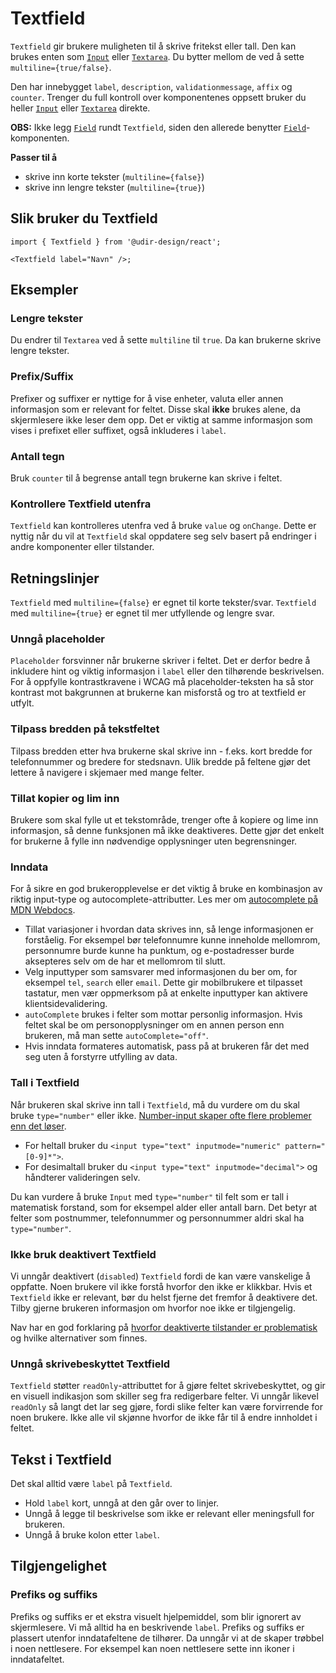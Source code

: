 
<Meta of={TextfieldStories} />

# Textfield

`Textfield` gir brukere muligheten til å skrive fritekst eller tall. Den kan brukes enten som [`Input`](/docs/komponenter-input--docs) eller [`Textarea`](/docs/komponenter-textarea--docs). Du bytter mellom de ved å sette `multiline={true/false}`.

Den har innebygget `label`, `description`, `validationmessage`, `affix` og `counter`. Trenger du full kontroll over komponentenes oppsett bruker du heller [`Input`](/docs/components-input--docs) eller [`Textarea`](/docs/components-textarea--docs) direkte.

**OBS:** Ikke legg [`Field`](/docs/komponenter-field--docs) rundt `Textfield`, siden den allerede benytter [`Field`](/docs/komponenter-field--docs)-komponenten.

**Passer til å**

- skrive inn korte tekster (`multiline={false}`)
- skrive inn lengre tekster (`multiline={true}`)

## Slik bruker du Textfield

<Primary />
<Controls />

```tsx
import { Textfield } from '@udir-design/react';

<Textfield label="Navn" />;
```

## Eksempler

### Lengre tekster

Du endrer til `Textarea` ved å sette `multiline` til `true`. Da kan brukerne skrive lengre tekster.

<Canvas of={TextfieldStories.Rows} />

### Prefix/Suffix

Prefixer og suffixer er nyttige for å vise enheter, valuta eller annen informasjon som er relevant for feltet. Disse skal **ikke** brukes alene, da skjermlesere ikke leser dem opp. Det er viktig at samme informasjon som vises i prefixet eller suffixet, også inkluderes i `label`.

<Canvas of={TextfieldStories.Affix} />

### Antall tegn

Bruk `counter` til å begrense antall tegn brukerne kan skrive i feltet.

<Canvas of={TextfieldStories.Counter} />

### Kontrollere Textfield utenfra

`Textfield` kan kontrolleres utenfra ved å bruke `value` og `onChange`. Dette er nyttig når du vil at `Textfield` skal oppdatere seg selv basert på endringer i andre komponenter eller tilstander.

<Canvas of={TextfieldStories.Controlled} />

## Retningslinjer

`Textfield` med `multiline={false}` er egnet til korte tekster/svar. `Textfield` med `multiline={true}` er egnet til mer utfyllende og lengre svar.

### Unngå placeholder

`Placeholder` forsvinner når brukerne skriver i feltet. Det er derfor bedre å inkludere hint og viktig informasjon i `label` eller den tilhørende beskrivelsen. For å oppfylle kontrastkravene i WCAG må placeholder-teksten ha så stor kontrast mot bakgrunnen at brukerne kan misforstå og tro at textfield er utfylt.

### Tilpass bredden på tekstfeltet

Tilpass bredden etter hva brukerne skal skrive inn - f.eks. kort bredde for telefonnummer og bredere for stedsnavn. Ulik bredde på feltene gjør det lettere å navigere i skjemaer med mange felter.

### Tillat kopier og lim inn

Brukere som skal fylle ut et tekstområde, trenger ofte å kopiere og lime inn informasjon, så denne funksjonen må ikke deaktiveres. Dette gjør det enkelt for brukerne å fylle inn nødvendige opplysninger uten begrensninger.

### Inndata

For å sikre en god brukeropplevelse er det viktig å bruke en kombinasjon av riktig input-type og autocomplete-attributter. Les mer om [autocomplete på MDN Webdocs](https://developer.mozilla.org/en-US/docs/Web/HTML/Reference/Attributes/autocomplete).

- Tillat variasjoner i hvordan data skrives inn, så lenge informasjonen er forståelig. For eksempel bør telefonnumre kunne inneholde mellomrom, personnumre burde kunne ha punktum, og e-postadresser burde aksepteres selv om de har et mellomrom til slutt.
- Velg inputtyper som samsvarer med informasjonen du ber om, for eksempel `tel`, `search` eller `email`. Dette gir mobilbrukere et tilpasset tastatur, men vær oppmerksom på at enkelte inputtyper kan aktivere klientsidevalidering.
- `autoComplete` brukes i felter som mottar personlig informasjon. Hvis feltet skal be om personopplysninger om en annen person enn brukeren, må man sette `autoComplete="off"`.
- Hvis inndata formateres automatisk, pass på at brukeren får det med seg uten å forstyrre utfylling av data.

### Tall i Textfield

Når brukeren skal skrive inn tall i `Textfield`, må du vurdere om du skal bruke `type="number"` eller ikke. [Number-input skaper ofte flere problemer enn det løser](https://stackoverflow.blog/2022/12/26/why-the-number-input-is-the-worst-input/).

- For heltall bruker du `<input type="text" inputmode="numeric" pattern="[0-9]*">`.
- For desimaltall bruker du `<input type="text" inputmode="decimal">` og håndterer valideringen selv.

Du kan vurdere å bruke `Input` med `type="number"` til felt som er tall i matematisk forstand, som for eksempel alder eller antall barn. Det betyr at felter som postnummer, telefonnummer og personnummer aldri skal ha `type="number"`.

### Ikke bruk deaktivert Textfield

Vi unngår deaktivert (`disabled`) `Textfield` fordi de kan være vanskelige å oppfatte. Noen brukere vil ikke forstå hvorfor den ikke er klikkbar. Hvis et `Textfield` ikke er relevant, bør du helst fjerne det fremfor å deaktivere det. Tilby gjerne brukeren informasjon om hvorfor noe ikke er tilgjengelig.

Nav har en god forklaring på [hvorfor deaktiverte tilstander er problematisk](https://aksel.nav.no/god-praksis/artikler/deaktiverte-tilstander) og hvilke alternativer som finnes.

### Unngå skrivebeskyttet Textfield

`Textfield` støtter `readOnly`-attributtet for å gjøre feltet skrivebeskyttet, og gir en visuell indikasjon
som skiller seg fra redigerbare felter. Vi unngår likevel `readOnly` så langt det lar seg gjøre, fordi
slike felter kan være forvirrende for noen brukere. Ikke alle vil skjønne hvorfor de ikke får til å
endre innholdet i feltet.

## Tekst i Textfield

Det skal alltid være `label` på `Textfield`.

- Hold `label` kort, unngå at den går over to linjer.
- Unngå å legge til beskrivelse som ikke er relevant eller meningsfull for brukeren.
- Unngå å bruke kolon etter `label`.

## Tilgjengelighet

### Prefiks og suffiks

Prefiks og suffiks er et ekstra visuelt hjelpemiddel, som blir ignorert av skjermlesere. Vi må alltid ha en beskrivende `label`. Prefiks og suffiks er plassert utenfor inndatafeltene de tilhører. Da unngår vi at de skaper trøbbel i noen nettlesere. For eksempel kan noen nettlesere sette inn ikoner i inndatafeltet.

